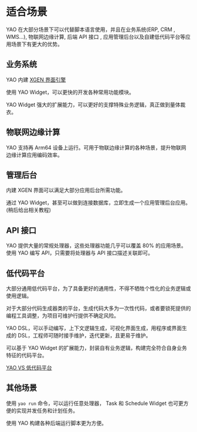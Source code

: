 # 适合场景

YAO 在大部分场景下可以代替脚本语言使用，并且在业务系统(ERP, CRM , WMS...), 物联网边缘计算, 后端 API 接口 , 应用管理后台以及自建低代码平台等应用场景下有更大的优势。

## 业务系统

YAO 内建 [XGEN 界面引擎](https://github.com/YaoApp/xgen-next)

使用 YAO Widget，可以更快的开发各种常用功能模块。

YAO Widget 强大的扩展能力，可以更好的支撑特殊业务逻辑，真正做到量体裁衣。

## 物联网边缘计算

YAO 支持再 Arm64 设备上运行。可用于物联边缘计算的各种场景，提升物联网边缘计算应用编码效率。

## 管理后台

内建 XGEN 界面可以满足大部分应用后台所需功能。

通过 YAO Widget，甚至可以做到连接数据库，立即生成一个应用管理后台应用。 (稍后给出相关教程)

## API 接口

YAO 提供大量的常规处理器，这些处理器功能几乎可以覆盖 80% 的应用场景。使用 YAO 编写 API，只需要将处理器与 API 接口描述关联即可。

## 低代码平台

大部分通用低代码平台，为了具备更好的通用性，不得不牺牲个性化的业务逻辑或使用逻辑。

对于大部分代码生成器类的平台，生成代码大多为一次性代码，或者要锁死提供的编程工具调整，为项目可维护行提供不确定风险。

YAO DSL，可以手动编写，上下文逻辑生成，可视化界面生成，用程序或界面生成的 DSL，工程师可随时接手维护，迭代更新，且更易于维护。

可以基于 YAO Widget 的扩展能力，封装自有业务逻辑，构建完全符合自身业务特征的代码平台。

[YAO VS 低代码平台](./YAO%E6%9E%B6%E6%9E%84%E8%A7%A3%E6%9E%90.mdx)

## 其他场景

使用 `yao run` 命令，可以运行任意处理器， Task 和 Schedule Widget 也可更方便的实现并发任务和计划任务。

使用 YAO 构建各种后端运行脚本更为方便。

<Div style={{ display: "flex", justifyContent: "space-between" }}>
  <Link type="prev" title="为什么选择Yao" link="介绍/为什么选择Yao"></Link>
</Div>
